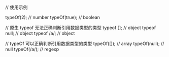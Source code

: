 // 使用示例

typeOf(2); // number
typeOf(true); // boolean

// 原生 typeof 无法正确判断引用数据类型的类型
typeof []; // object
typeof null; // object
typeof /a/; // object

// typeOf 可以正确判断引用数据类型的类型
typeOf([]); // array
typeOf(null); // null
typeOf(/a/); // regexp
